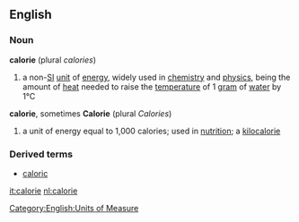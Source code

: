 {{rfc}}
==English==
{{wikipedia}}
===Noun===
'''calorie'''  (plural ''calories'')
# a non-[[SI]] [[unit]] of [[energy]], widely used in [[chemistry]] and [[physics]], being the amount of [[heat]] needed to raise the [[temperature]] of 1 [[gram]] of [[water]] by 1°C
'''calorie''', sometimes '''Calorie'''  (plural ''Calories'')
# a unit of energy equal to 1,000 calories; used in [[nutrition]]; a [[kilocalorie]]

===Derived terms===
*[[caloric]]

[[Category:English:Units of Measure]]

[[it:calorie]]
[[nl:calorie]]